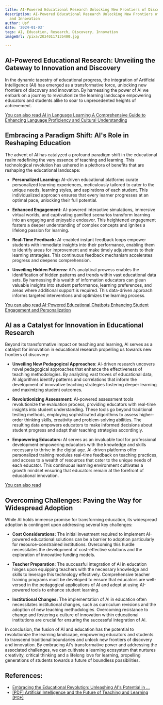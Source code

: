 ```yaml
---
title: AI-Powered Educational Research Unlocking New Frontiers of Discovery and Innovation
description: AI-Powered Educational Research Unlocking New Frontiers of Discovery
  and Innovation
author: Usf
date: '2024-01-03'
tags: AI, Education, Research, Discovery, Innovation
imageUrl: /pixa/20240117135400.jpg

---
```

## AI-Powered Educational Research: Unveiling the Gateway to Innovation and Discovery

In the dynamic tapestry of educational progress, the integration of Artificial Intelligence (AI) has emerged as a transformative force, unlocking new frontiers of discovery and  innovation. By harnessing the power of AI  we embark on a journey to revolutionize the learning  landscape empowering educators and students alike to soar to unprecedented heights of achievement.

[You can also read  AI in  Language Learning  A Comprehensive Guide to Enhancing Language Proficiency and Cultural  Understanding](AI%20in%20Language%20Learning%20A%20Comprehensive%20Guide%20to%20Enhancing%20Language%20Proficiency%20and%20Cultural%20Understanding)


## Embracing a Paradigm Shift: AI's Role in Reshaping Education

The advent of  AI has catalyzed a profound paradigm shift in the educational realm redefining the very  essence of teaching and learning. This technological revolution  has ushered in a plethora of benefits that are reshaping the educational landscape:

*  **Personalized Learning:**  AI-driven educational platforms curate  personalized learning experiences, meticulously  tailored to cater to the unique needs, learning styles, and aspirations of each student. This individualized approach ensures that every learner  progresses at an optimal  pace, unlocking their full potential.

* **Enhanced Engagement:** AI-powered interactive  simulations, immersive  virtual worlds, and captivating gamified scenarios  transform learning  into an engaging  and  enjoyable  endeavor. This heightened  engagement fosters a deeper understanding of complex concepts and ignites a lifelong passion for learning.

*  **Real-Time Feedback:** AI-enabled instant feedback loops empower students  with immediate insights into their performance, enabling them to identify areas for improvement and make timely adjustments  to their learning strategies. This continuous feedback mechanism accelerates progress and deepens comprehension.

* **Unveiling Hidden Patterns:** AI's analytical prowess  enables the identification of hidden patterns and  trends within vast educational data sets. By harnessing  this wealth of information educators can glean valuable insights into student performance, learning preferences, and areas  where additional support is required. This data-driven approach informs targeted interventions and optimizes the learning process.

[You can also read AI-Powered Educational Chatbots Enhancing Student Engagement and Personalization](AI-Powered%20Educational%20Chatbots%20Enhancing%20Student%20Engagement%20and%20Personalization)


## AI as a Catalyst  for Innovation in Educational Research

Beyond its transformative impact on teaching and learning, AI serves as a catalyst for innovation in educational research propelling us  towards new frontiers  of discovery:

* **Unveiling New Pedagogical Approaches:**  AI-driven research uncovers novel pedagogical approaches that enhance the  effectiveness of teaching methodologies. By analyzing vast troves of educational data,  AI algorithms identify  patterns and correlations that inform the development of innovative teaching strategies fostering deeper learning and maximizing  student outcomes.

* **Revolutionizing Assessment:** AI-powered assessment tools revolutionize the evaluation process, providing educators with  real-time insights into student understanding. These tools go beyond traditional testing methods, employing sophisticated algorithms to assess higher-order thinking skills, creativity and problem-solving abilities. The resulting data empowers educators  to make informed decisions about student progress and adapt  their teaching strategies accordingly.

* **Empowering Educators:** AI serves as an invaluable tool for professional development empowering educators with the knowledge and skills necessary to thrive in the digital age. AI-driven platforms offer personalized training modules real-time  feedback on teaching practices, and access to a wealth of resources that cater to the unique needs of each educator. This continuous learning environment cultivates a growth mindset ensuring that educators remain at the forefront of educational innovation.

[You can also read  ]()


## Overcoming Challenges: Paving the Way  for Widespread Adoption

While AI holds immense promise for transforming  education, its widespread adoption  is contingent  upon addressing  several key challenges:

* **Cost Considerations:** The initial investment required to implement AI-powered educational solutions can be a barrier  to adoption particularly for resource-constrained institutions. Overcoming this hurdle necessitates the development of cost-effective solutions and the exploration of innovative  funding models.

* **Teacher Preparation:** The successful  integration of AI  in education hinges upon equipping teachers with the necessary knowledge  and skills to leverage this technology effectively. Comprehensive  teacher training programs must be developed to ensure that educators are well-versed in the  pedagogical applications  of AI and adept at using  AI-powered tools to enhance student learning.

*  **Institutional  Changes:** The implementation of AI in education often necessitates institutional changes, such  as  curriculum revisions and the adoption of new teaching methodologies. Overcoming  resistance  to  change and fostering a culture of innovation within  educational institutions are  crucial for ensuring  the successful integration of  AI.

In  conclusion, the fusion of AI and education has the  potential to revolutionize the learning landscape, empowering educators and students to transcend traditional boundaries and unlock new frontiers of discovery and innovation. By embracing AI's transformative power and addressing the associated challenges, we can cultivate a learning ecosystem that nurtures creativity, critical thinking and a lifelong love for  learning,  propelling generations of students towards a future of boundless possibilities.

## References:
- [Embracing the Educational Revolution: Unleashing AI's Potential in ...](https://www.linkedin.com/pulse/embracing-educational-revolution-unleashing-ais-potential-learning)
- [[PDF] Artificial Intelligence and the Future of Teaching and Learning (PDF)](https://www2.ed.gov/documents/ai-report/ai-report.pdf)

